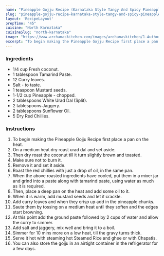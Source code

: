 ---
name: "Pineapple Gojju Recipe (Karnataka Style Tangy And Spicy Pineapple Curry)"
slug: "pineapple-gojju-recipe-karnataka-style-tangy-and-spicy-pineapple-curry"
layout: 'RecipeLayout'
prepTime: "45"
cuisine: "North Karnataka"
cuisineSlug: "north-karnataka"
image: "https://www.archanaskitchen.com/images/archanaskitchen/1-Author/Madhuri_Aggarwal/Pineapple_Gojju_1600.jpg"
excerpt: "To begin making the Pineapple Gojju Recipe first place a pan on the heat"
---

### Ingredients

- 1/4 cup Fresh coconut.
- 1 tablespoon Tamarind Paste.
- 12 Curry leaves.
- Salt - to taste.
- 1 teaspoon Mustard seeds.
- 1-1/2 cup Pineapple - chopped.
- 2 tablespoons White Urad Dal (Split).
- 2 tablespoons Jaggery.
- 2 tablespoons Sunflower Oil.
- 5 Dry Red Chillies.

### Instructions

1. To begin making the Pineapple Gojju Recipe first place a pan on the heat.
1. On a medium heat dry roast urad dal and set aside.
1. Then dry roast the coconut till it turn slightly brown and toasted.
1. Make sure not to burn it.
1. Remove it and set it aside.
1. Roast the red chillies with just a drop of oil, in the same pan.
1. When the above roasted ingredients have cooled, put them in a mixer jar and grind into a paste along with tamarind paste, using water as much as it is required.
1. Then, place a deep pan on the heat and add some oil to it.
1. When it is warm, add mustard seeds and let it crackle.
1. Add curry leaves and when they crisp up add in the pineapple chunks.
1. Saute them by tossing on a medium heat until they soften and the edges start browning.
1. At this point add the ground paste followed by 2 cups of water and allow the curry to simmer.
1. Add salt and jaggery, mix well and bring it to a boil.
1. Simmer for 10 mins more on a low heat, till the gravy turns thick.
1. Serve it hot with steaming hot Steamed Rice and ghee or with Chapatis.
1. You can also store the gojju in an airtight container in the refrigerator for a few days.
